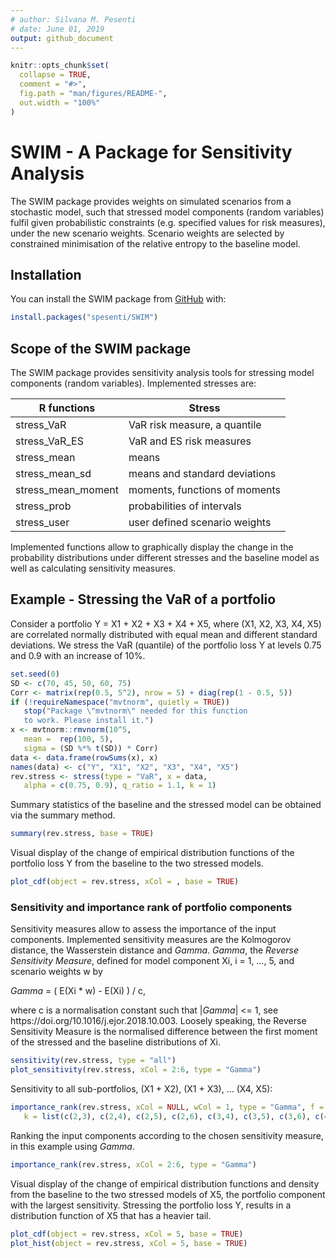 ```yaml
---
# author: Silvana M. Pesenti
# date: June 01, 2019
output: github_document
---
```


<!-- README.md is generated from README.Rmd. Please edit that file -->

```r
knitr::opts_chunk$set(
  collapse = TRUE,
  comment = "#>",
  fig.path = "man/figures/README-",
  out.width = "100%"
)
```
# SWIM - A Package for Sensitivity Analysis

The SWIM package provides weights on simulated scenarios from a stochastic model, such that stressed model components (random variables) fulfil given probabilistic constraints (e.g. specified values for risk measures), under the new scenario weights. Scenario weights are selected by constrained minimisation of the relative entropy to the baseline model.

## Installation

You can install the SWIM package from [GitHub](https://github.com/spesenti/SWIM) with:

``` r
install.packages("spesenti/SWIM")
```
## Scope of the SWIM package  
The SWIM package provides sensitivity analysis tools for stressing model 
components (random variables). Implemented stresses are: 

R functions          | Stress
------------------- | -------------
stress_VaR          | VaR risk measure, a quantile
stress_VaR_ES       | VaR and ES risk measures
stress_mean         | means
stress_mean_sd      | means and standard deviations
stress_mean_moment  | moments, functions of moments
stress_prob         | probabilities of intervals
stress_user         | user defined scenario weights

Implemented functions allow to graphically display the change in the probability distributions under different stresses and the baseline model 
as well as calculating sensitivity measures. 


## Example - Stressing the VaR of a portfolio

Consider a portfolio Y = X1 + X2 + X3 + X4 + X5, where (X1, X2, X3, X4, X5) are correlated normally distributed with equal mean and different standard deviations.
We stress the VaR (quantile) of the portfolio loss Y at levels 0.75 and 0.9 with an increase of 10\%.
 
```r
set.seed(0)
SD <- c(70, 45, 50, 60, 75)
Corr <- matrix(rep(0.5, 5^2), nrow = 5) + diag(rep(1 - 0.5, 5))
if (!requireNamespace("mvtnorm", quietly = TRUE))
   stop("Package \"mvtnorm\" needed for this function 
   to work. Please install it.")
x <- mvtnorm::rmvnorm(10^5, 
   mean =  rep(100, 5), 
   sigma = (SD %*% t(SD)) * Corr)
data <- data.frame(rowSums(x), x)
names(data) <- c("Y", "X1", "X2", "X3", "X4", "X5")
rev.stress <- stress(type = "VaR", x = data, 
   alpha = c(0.75, 0.9), q_ratio = 1.1, k = 1)
```

Summary statistics of the baseline and the stressed model can be obtained via the summary method.  

```r
summary(rev.stress, base = TRUE)
```

Visual display of the change of empirical distribution functions of the portfolio loss Y from the baseline to the two stressed models. 

```r
plot_cdf(object = rev.stress, xCol = , base = TRUE)
```


### Sensitivity and importance rank of portfolio components

Sensitivity measures allow to assess the importance of the input components. Implemented sensitivity measures are the Kolmogorov distance, the Wasserstein distance and *Gamma*. *Gamma*, the *Reverse Sensitivity Measure*, defined for model component Xi, i = 1, ..., 5, and scenario weights w by

*Gamma* = ( E(Xi * w) - E(Xi) ) / c,

where c is a normalisation constant such that |*Gamma*| <= 1, see https://doi.org/10.1016/j.ejor.2018.10.003. Loosely speaking, the Reverse Sensitivity Measure is the normalised difference between the first moment of the stressed and the baseline distributions of Xi.

```r
sensitivity(rev.stress, type = "all")
plot_sensitivity(rev.stress, xCol = 2:6, type = "Gamma") 
```

Sensitivity to all sub-portfolios, (X1 + X2), (X1 + X3), ... (X4, X5): 

```r
importance_rank(rev.stress, xCol = NULL, wCol = 1, type = "Gamma", f = rep(list(function(x)x[1] + x[2]), 10), 
   k = list(c(2,3), c(2,4), c(2,5), c(2,6), c(3,4), c(3,5), c(3,6), c(4,5), c(4,6), c(5,6)))
```

Ranking the input components according to the chosen sensitivity measure, in this example using *Gamma*.

```r
importance_rank(rev.stress, xCol = 2:6, type = "Gamma")
```

Visual display of the change of empirical distribution functions and density from the baseline to the two stressed models of X5, the portfolio component with the largest sensitivity. Stressing the portfolio loss Y, results in a 
distribution function of X5 that has a heavier tail.  
 
```r
plot_cdf(object = rev.stress, xCol = 5, base = TRUE)
plot_hist(object = rev.stress, xCol = 5, base = TRUE)
```







